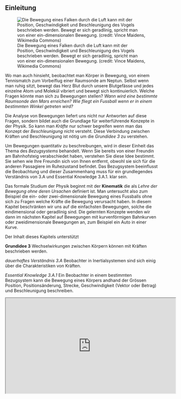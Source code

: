 Einleitung
---------


![Die Bewegung eines Falken durch die Luft kann mit der Position, Geschwindigkeit und Beschleunigung des Vogels beschrieben werden. Bewegt er sich geradlinig, spricht man von einer ein-dimensionalen Bewegung. (credit: Vince Maidens, Wikimedia
Commons)](images/Figure_02_00_01_D.jpg){#import-auto-id2758213}

Wo man auch hinsieht, beobachtet man Körper in Bewegung, von einem Tennismatch zum Vorbeiflug einer Raumsonde am Neptun. Selbst wenn man ruhig sitzt, bewegt das Herz Blut durch unsere Blutgefässe und jedes einzelne Atom und Molekül vibriert und bewegt sich kontinuierlich. Welche Fragen könnte man sich zu Bewegungen stellen? *Wann wird eine bestimmte Raumsonde den Mars erreichen? Wie fliegt ein Fussball wenn er in einem bestimmten Winkel getreten wird?* 

Die Analyse von Bewegungen liefert uns nicht nur Antworten auf diese Fragen, sondern bildet  auch die Grundlage für weiterführende Konzepte in der Physik. So kann man *Kräfte* nur schwer begreifen wenn man das Konzept der *Beschleunigung* nicht versteht. Diese Verbindung zwischen Kräften und Beschleunigung ist nötig um die *Grundidee 3* zu verstehen.

Um Bewegungen quantitativ zu beschreibungen, wird in dieser Einheit das Thema des *Bezugsystems* behandelt. Wenn Sie bereits von einer Freundin am Bahnhofsteig verabschiedet haben, verstehen Sie diese Idee bestimmt. Sie sehen wie Ihre Freundin sich von Ihnen entfernt, obwohl sie sich für die anderen Passagiere im Ruhezustand befindet. Das Bezugsystem beeinflusst die Beobachtung und dieser Zusammenhang muss für ein grundlegendes Verständnis von 3.A und Essential Knowledge 3.A.1. klar sein.

Das formale Studium der Physik beginnt mit der **Kinematik** die als  *Lehre der Bewegung ohne deren Ursachen* definiert ist. Man untersucht also zum Beispiel die ein- oder zwei-dimensionale Bewegung eines Fussballs ohne sich zu Fragen welche Kräfte die Bewegung verursacht haben. In diesem Kapitel beschränken wir uns auf die einfachsten Bewegungen, solche die eindimensional oder geradlinig sind. Die gelernten Konzepte wenden wir dann im nächsten Kapitel auf Bewegungen mit kurvenförmigen Bahnkurven oder zweidimensionale Bewegungen an, zum Beispiel ein Auto in einer Kurve.



Der Inhalt dieses Kapitels unterstützt

**Grundidee 3** Wechselwirkungen zwischen Körpern können mit Kräften beschrieben werden.

*dauerhaftes Verständnis 3.A* Beobachter in Inertialsystemen sind sich einig über die Charakteristiken von Kräften.

*Essential Knowledge 3.A.1* Ein Beobachter in einem bestimmten Bezugsystem kann die Bewegung eines Körpers andhand der Grössen Position, Positionsänderung, Strecke, Geschwindigkeit (Vektor oder Betrag) und Beschleunigung beschreiben.

::: {#concept-trailer-1d-kinematics data-type="media" data-alt="OpenStax Concept Trailer for One-Dimensional Kinematics"}
```{=html}
<iframe src="https://www.youtube.com/embed/bkbG8BJsInE" height="315" width="560">
```
`<!-- no-selfclose -->`{=html}
```{=html}
</iframe>
```
:::